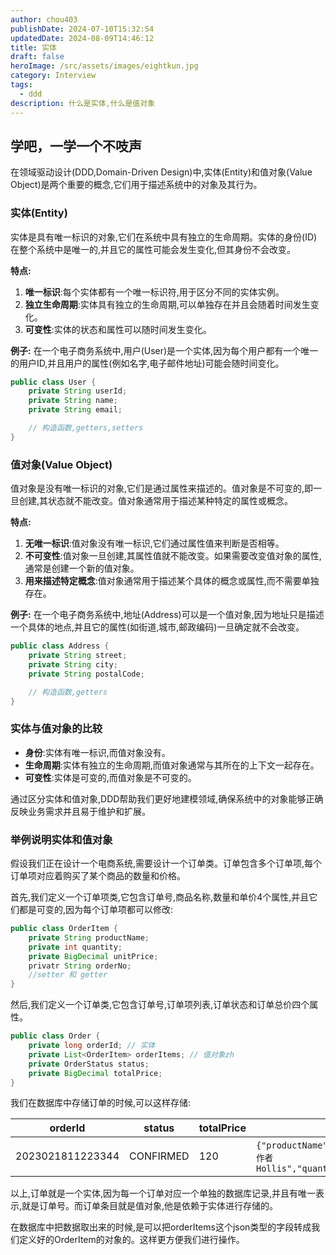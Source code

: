 ```yaml
---
author: chou403
publishDate: 2024-07-10T15:32:54
updatedDate: 2024-08-09T14:46:12
title: 实体
draft: false
heroImage: /src/assets/images/eightkun.jpg
category: Interview
tags:
  - ddd
description: 什么是实体,什么是值对象
---
```


## 学吧，一学一个不吱声

在领域驱动设计(DDD,Domain-Driven Design)中,实体(Entity)和值对象(Value Object)是两个重要的概念,它们用于描述系统中的对象及其行为。

### 实体(Entity)

实体是具有唯一标识的对象,它们在系统中具有独立的生命周期。实体的身份(ID)在整个系统中是唯一的,并且它的属性可能会发生变化,但其身份不会改变。

**特点:**

1. **唯一标识**:每个实体都有一个唯一标识符,用于区分不同的实体实例。
2. **独立生命周期**:实体具有独立的生命周期,可以单独存在并且会随着时间发生变化。
3. **可变性**:实体的状态和属性可以随时间发生变化。

**例子:**
在一个电子商务系统中,用户(User)是一个实体,因为每个用户都有一个唯一的用户ID,并且用户的属性(例如名字,电子邮件地址)可能会随时间变化。

```java
public class User {
    private String userId;
    private String name;
    private String email;

    // 构造函数,getters,setters
}
```

### 值对象(Value Object)

值对象是没有唯一标识的对象,它们是通过属性来描述的。值对象是不可变的,即一旦创建,其状态就不能改变。值对象通常用于描述某种特定的属性或概念。

**特点:**

1. **无唯一标识**:值对象没有唯一标识,它们通过属性值来判断是否相等。
2. **不可变性**:值对象一旦创建,其属性值就不能改变。如果需要改变值对象的属性,通常是创建一个新的值对象。
3. **用来描述特定概念**:值对象通常用于描述某个具体的概念或属性,而不需要单独存在。

**例子:**
在一个电子商务系统中,地址(Address)可以是一个值对象,因为地址只是描述一个具体的地点,并且它的属性(如街道,城市,邮政编码)一旦确定就不会改变。

```java
public class Address {
    private String street;
    private String city;
    private String postalCode;

    // 构造函数,getters
}
```

### 实体与值对象的比较

- **身份**:实体有唯一标识,而值对象没有。
- **生命周期**:实体有独立的生命周期,而值对象通常与其所在的上下文一起存在。
- **可变性**:实体是可变的,而值对象是不可变的。

通过区分实体和值对象,DDD帮助我们更好地建模领域,确保系统中的对象能够正确反映业务需求并且易于维护和扩展。

### 举例说明实体和值对象

假设我们正在设计一个电商系统,需要设计一个订单类。订单包含多个订单项,每个订单项对应着购买了某个商品的数量和价格。

首先,我们定义一个订单项类,它包含订单号,商品名称,数量和单价4个属性,并且它们都是可变的,因为每个订单项都可以修改:

```java
public class OrderItem {
    private String productName;
    private int quantity;
    private BigDecimal unitPrice;
  	privatr String orderNo;
    //setter 和 getter
}
```

然后,我们定义一个订单类,它包含订单号,订单项列表,订单状态和订单总价四个属性。

```java
public class Order {
    private long orderId; // 实体
    private List<OrderItem> orderItems; // 值对象zh
    private OrderStatus status;
    private BigDecimal totalPrice;
}
```

我们在数据库中存储订单的时候,可以这样存储:

| orderId          | status    | totalPrice | orderItems                                                                              |
| ---------------- | --------- | ---------- | --------------------------------------------------------------------------------------- |
| 2023021811223344 | CONFIRMED | 120        | `{"productName":"《深入理解Java核心技术》 作者 Hollis","quantity":100,"unitPrice":129}` |

以上,订单就是一个实体,因为每一个订单对应一个单独的数据库记录,并且有唯一表示,就是订单号。而订单条目就是值对象,他是依赖于实体进行存储的。

在数据库中把数据取出来的时候,是可以把orderItems这个json类型的字段转成我们定义好的OrderItem的对象的。这样更方便我们进行操作。
